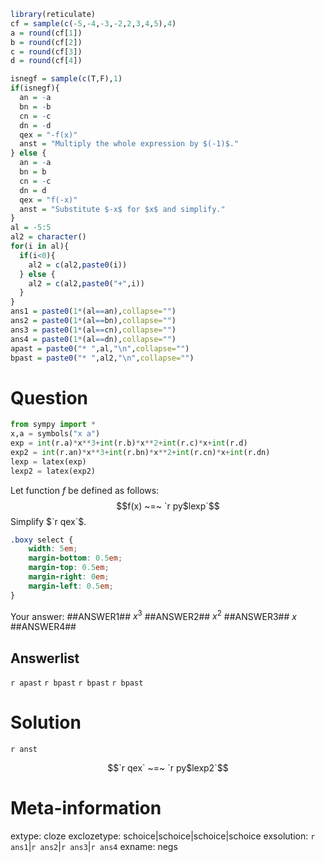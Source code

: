 ```r
library(reticulate)
cf = sample(c(-5,-4,-3,-2,2,3,4,5),4)
a = round(cf[1])
b = round(cf[2])
c = round(cf[3])
d = round(cf[4])

isnegf = sample(c(T,F),1)
if(isnegf){
  an = -a
  bn = -b
  cn = -c
  dn = -d
  qex = "-f(x)"
  anst = "Multiply the whole expression by $(-1)$."
} else {
  an = -a
  bn = b
  cn = -c
  dn = d
  qex = "f(-x)"
  anst = "Substitute $-x$ for $x$ and simplify."
}
al = -5:5
al2 = character()
for(i in al){
  if(i<0){
    al2 = c(al2,paste0(i))
  } else {
    al2 = c(al2,paste0("+",i))
  }
}
ans1 = paste0(1*(al==an),collapse="")
ans2 = paste0(1*(al==bn),collapse="")
ans3 = paste0(1*(al==cn),collapse="")
ans4 = paste0(1*(al==dn),collapse="")
apast = paste0("* ",al,"\n",collapse="")
bpast = paste0("* ",al2,"\n",collapse="")
```



Question
========

```python
from sympy import *
x,a = symbols("x a")
exp = int(r.a)*x**3+int(r.b)*x**2+int(r.c)*x+int(r.d)
exp2 = int(r.an)*x**3+int(r.bn)*x**2+int(r.cn)*x+int(r.dn)
lexp = latex(exp)
lexp2 = latex(exp2)
```


Let function $f$ be defined as follows:
$$f(x) ~=~ `r py$lexp`$$
Simplify $`r qex`$.

```css
.boxy select {
    width: 5em;
    margin-bottom: 0.5em;
    margin-top: 0.5em;
    margin-right: 0em;
    margin-left: 0.5em;
}
```

<div class="boxy">

Your answer: ##ANSWER1## $x^3$ ##ANSWER2## $x^2$ ##ANSWER3## $x$ ##ANSWER4##

</div>

Answerlist
--------

`r apast`
`r bpast`
`r bpast`
`r bpast`


Solution
========

`r anst`

$$`r qex` ~=~ `r py$lexp2`$$


Meta-information
============
extype: cloze
exclozetype: schoice|schoice|schoice|schoice
exsolution: `r ans1`|`r ans2`|`r ans3`|`r ans4`
exname: negs